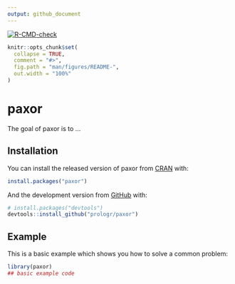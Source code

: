 ```yaml
---
output: github_document
---
```


<!-- badges: start -->
[![R-CMD-check](https://github.com/prologr/paxor/workflows/R-CMD-check/badge.svg)](https://github.com/prologr/paxor/actions)
<!-- badges: end -->

```r
knitr::opts_chunk$set(
  collapse = TRUE,
  comment = "#>",
  fig.path = "man/figures/README-",
  out.width = "100%"
)
```

# paxor

<!-- badges: start -->
<!-- badges: end -->

The goal of paxor is to ...

## Installation

You can install the released version of paxor from [CRAN](https://CRAN.R-project.org) with:

``` r
install.packages("paxor")
```

And the development version from [GitHub](https://github.com/) with:

``` r
# install.packages("devtools")
devtools::install_github("prologr/paxor")
```
## Example

This is a basic example which shows you how to solve a common problem:

```r
library(paxor)
## basic example code
```
